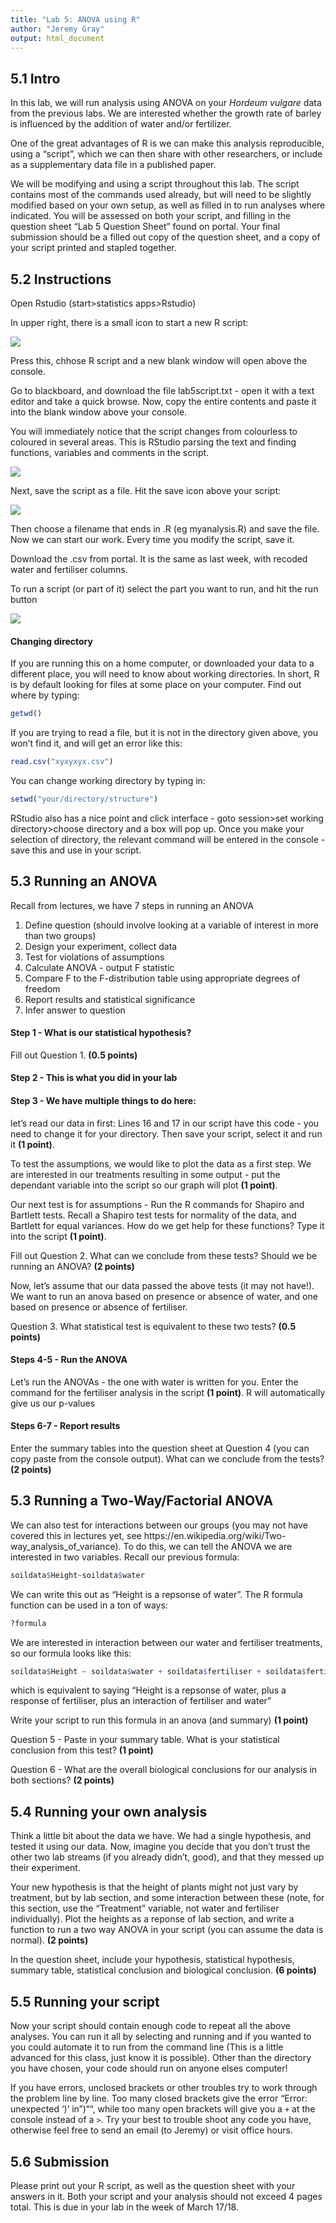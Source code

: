 ```yaml
---
title: "Lab 5: ANOVA using R"
author: "Jeremy Gray"
output: html_document
---
```

  
## 5.1 Intro

  
In this lab, we will run analysis using ANOVA on your *Hordeum vulgare* data from the previous labs. We are interested whether the growth rate of barley is influenced by the addition of water and/or fertilizer. 

One of the great advantages of R is we can make this analysis reproducible, using a "script", which we can then share with other researchers, or include as a supplementary data file in a published paper.

We will be modifying and using a script throughout this lab. The script contains most of the commands used already, but will need to be slightly modified based on your own setup, as well as filled in to run analyses where indicated. You will be assessed on both your script, and filling in the question sheet "Lab 5 Question Sheet" found on portal. Your final submission should be a filled out copy of the question sheet, and a copy of your script printed and stapled together.


## 5.2 Instructions


Open Rstudio (start>statistics apps>Rstudio)

In upper right, there is a small icon to start a new R script:

![](screenshot1.jpg)

Press this, chhose R script and a new blank window will open above the console.

Go to blackboard, and download the file lab5script.txt - open it with a text editor and take a quick browse.
Now, copy the entire contents and paste it into the blank window above your console.

You will immediately notice that the script changes from colourless to coloured in several areas. This is RStudio parsing the text and finding functions, variables and comments in the script.

![](screenshot2.jpg)

Next, save the script as a file. Hit the save icon above your script:

![](screenshot3.jpg)

Then choose a filename that ends in .R (eg myanalysis.R) and save the file. Now we can start our work. Every time you modify the script, save it.

Download the .csv from portal. It is the same as last week, with recoded water and fertiliser columns.

To run a script (or part of it) select the part you want to run, and hit the run button

![](screenshot4.jpg)

#### Changing directory

If you are running this on a home computer, or downloaded your data to a different place, you will need to know about working directories. In short, R is by default looking for files at some place on your computer. Find out where by typing:

```r
getwd()
```

If you are trying to read a file, but it is not in the directory given above, you won't find it, and will get an error like this:

```r
read.csv("xyxyxyx.csv")
```

You can change working directory by typing in:

```r
setwd("your/directory/structure")
```

RStudio also has a nice point and click interface - goto session>set working directory>choose directory and a box will pop up. Once you make your selection of directory, the relevant command will be entered in the console - save this and use in your script.

## 5.3 Running an ANOVA


Recall from lectures, we have 7 steps in running an ANOVA

1. Define question (should involve looking at a variable of interest in more than two groups)
2. Design your experiment, collect data
3. Test for violations of assumptions
4. Calculate ANOVA - output F statistic
5. Compare F to the F-distribution table using appropriate degrees of freedom
6. Report results and statistical significance
7. Infer answer to question

#### Step 1 - What is our statistical hypothesis? 

Fill out Question 1. **(0.5 points)**

#### Step 2 - This is what you did in your lab

#### Step 3 - We have multiple things to do here:

let's read our data in first: Lines 16 and 17 in our script have this code - you need to change it for your directory. Then save your script, select it and run it **(1 point)**.

To test the assumptions, we would like to plot the data as a first step. We are interested in our treatments resulting in some output - put the dependant variable into the script so our graph will plot **(1 point)**.

Our next test is for assumptions - Run the R commands for Shapiro and Bartlett tests. Recall a Shapiro test tests for normality of the data, and Bartlett for equal variances. How do we get help for these functions? Type it into the script **(1 point)**.

Fill out Question 2. What can we conclude from these tests? Should we be running an ANOVA? **(2 points)**

Now, let's assume that our data passed the above tests (it may not have!). We want to run an anova based on presence or absence of water, and one based on presence or absence of fertiliser.

Question 3. What statistical test is equivalent to these two tests? **(0.5 points)**

#### Steps 4-5 - Run the ANOVA

Let's run the ANOVAs - the one with water is written for you. Enter the command for the fertiliser analysis in the script **(1 point)**. R will automatically give us our p-values

#### Steps 6-7 - Report results

Enter the summary tables into the question sheet at Question 4 (you can copy paste from the console output). What can we conclude from the tests? **(2 points)**

## 5.3 Running a Two-Way/Factorial ANOVA

We can also test for interactions between our groups (you may not have covered this in lectures yet, see https://en.wikipedia.org/wiki/Two-way_analysis_of_variance). To do this, we can tell the ANOVA we are interested in two variables. Recall our previous formula:

```r
soildata$Height~soildata$water
```

We can write this out as "Height is a repsonse of water". The R formula function can be used in a ton of ways:

```r
?formula
```

We are interested in interaction between our water and fertiliser treatments, so our formula looks like this:

```r
soildata$Height ~ soildata$water + soildata$fertiliser + soildata$fertiliser:soildata$water
```

which is equivalent to saying "Height is a repsonse of water, plus a response of fertiliser, plus an interaction of fertiliser and water"

Write your script to run this formula in an anova (and summary) **(1 point)** 

Question 5 - Paste in your summary table. What is your statistical conclusion from this test? **(1 point)**

Question 6 -  What are the overall biological conclusions for our analysis in both sections? **(2 points)**

## 5.4 Running your own analysis

Think a little bit about the data we have. We had a single hypothesis, and tested it using our data. Now, imagine you decide that you don't trust the other two lab streams (if you already didn't, good), and that they messed up their experiment. 

Your new hypothesis is that the height of plants might not just vary by treatment, but by lab section, and some interaction between these (note, for this section, use the "Treatment" variable, not water and fertiliser individually). Plot the heights as a reponse of lab section, and write a function to run a two way ANOVA in your script (you can assume the data is normal). **(2 points)** 

In the question sheet, include your hypothesis, statistical hypothesis, summary table, statistical conclusion and biological conclusion. **(6 points)**

## 5.5 Running your script

Now your script should contain enough code to repeat all the above analyses. You can run it all by selecting and running and if you wanted to you could automate it to run from the command line (This is a little advanced for this class, just know it is possible). Other than the directory you have chosen, your code should run on anyone elses computer!

If you have errors, unclosed brackets or other troubles try to work through the problem line by line. Too many closed brackets give the error "Error: unexpected ')' in ")"", while too many open brackets will give you a `+` at the console instead of a `>`. Try your best to trouble shoot any code you have, otherwise feel free to send an email (to Jeremy) or visit office hours.


## 5.6 Submission

Please print out your R script, as well as the question sheet with your answers in it. Both your script and your analysis should not exceed 4 pages total. This is due in your lab in the week of March 17/18.

